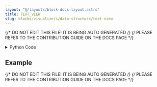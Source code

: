 ```yaml
---
layout: "@/layouts/block-docs-layout.astro"
title: TEXT_VIEW
slug: blocks/visualizers/data-structure/text-view
---
```


{/* DO NOT EDIT THIS FILE! IT IS BEING AUTO GENERATED */}
{/* PLEASE REFER TO THE CONTRIBUTION GUIDE ON THE DOCS PAGE */}


<PythonDocsDisplay docstring={docstring} />
<details>
<summary>Python Code</summary>

```python
import pprint
from flojoy import flojoy, TextBlob


@flojoy
def TEXT_VIEW(default: TextBlob, prettify: bool = False) -> TextBlob:
    """The TEXT_VIEW node creates a text visualization for a given TextBlob DataContainer type.

    Inputs
    ------
    default : TextBlob
        The DataContainer to be visualized in text format

    Parameters
    ----------
    prettify : Boolean
        Whether to prettify the displayed text (defaults to True)

    Returns
    -------
    TextBlob
        The DataContainer containing text data
    """

    s = default.text_blob

    if prettify:
        s = pprint.pformat(default.text_blob)

    return TextBlob(s)

```

[Find this Flojoy Block on GitHub](https://github.com/flojoy-ai/blocks/blob/main/blocks/VISUALIZERS/DATA_STRUCTURE/TEXT_VIEW/TEXT_VIEW.py)

</details>

## Example


<GetHelpWidget />


<AppDisplay app={app} blockName="TEXT_VIEW" client:visible />


<Example />

{/* DO NOT EDIT THIS FILE! IT IS BEING AUTO GENERATED */}
{/* PLEASE REFER TO THE CONTRIBUTION GUIDE ON THE DOCS PAGE */}
